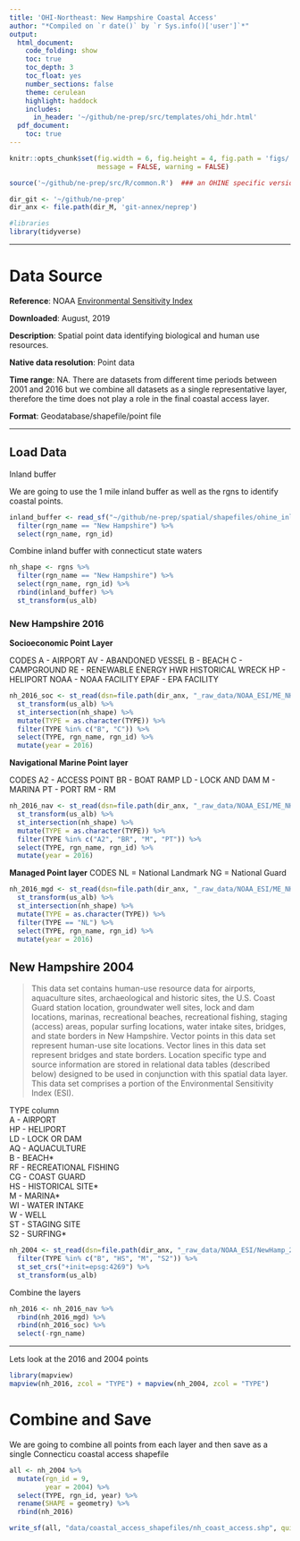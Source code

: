 ```yaml
---
title: 'OHI-Northeast: New Hampshire Coastal Access'
author: "*Compiled on `r date()` by `r Sys.info()['user']`*"
output: 
  html_document:
    code_folding: show
    toc: true
    toc_depth: 3
    toc_float: yes
    number_sections: false
    theme: cerulean
    highlight: haddock
    includes: 
      in_header: '~/github/ne-prep/src/templates/ohi_hdr.html'
  pdf_document:
    toc: true
---
```


``` r
knitr::opts_chunk$set(fig.width = 6, fig.height = 4, fig.path = 'figs/',
                      message = FALSE, warning = FALSE)

source('~/github/ne-prep/src/R/common.R')  ### an OHINE specific version of common.R

dir_git <- '~/github/ne-prep'
dir_anx <- file.path(dir_M, 'git-annex/neprep')

#libraries
library(tidyverse)
```

---

# Data Source 

**Reference**: NOAA [Environmental Sensitivity Index](https://response.restoration.noaa.gov/maps-and-spatial-data/download-esi-maps-and-gis-data.html)

**Downloaded**: August, 2019

**Description**:  Spatial point data identifying biological and human use resources. 

**Native data resolution**: Point data

**Time range**: NA. There are datasets from different time periods between 2001 and 2016 but we combine all datasets as a single representative layer, therefore the time does not play a role in the final coastal access layer.

**Format**:  Geodatabase/shapefile/point file

***

## Load Data

Inland buffer

We are going to use the 1 mile inland buffer as well as the rgns to identify coastal points. 
```r
inland_buffer <- read_sf("~/github/ne-prep/spatial/shapefiles/ohine_inland_1km.shp", quiet = T) %>%
  filter(rgn_name == "New Hampshire") %>%
  select(rgn_name, rgn_id)
```

Combine inland buffer with connecticut state waters

```r
nh_shape <- rgns %>%
  filter(rgn_name == "New Hampshire") %>%
  select(rgn_name, rgn_id) %>%
  rbind(inland_buffer) %>%
  st_transform(us_alb)
```


### New Hampshire 2016

**Socioeconomic Point Layer**

CODES
A - AIRPORT
AV - ABANDONED VESSEL
B - BEACH
C - CAMPGROUND
RE - RENEWABLE ENERGY
HWR  HISTORICAL WRECK
HP - HELIPORT
NOAA - NOAA FACILITY
EPAF - EPA FACILITY

```r
nh_2016_soc <- st_read(dsn=file.path(dir_anx, "_raw_data/NOAA_ESI/ME_NH_2016_GDB/Maine_NewHampshire_2016_ESI.gdb"), layer = "SOCECON_POINT", quiet = T) %>%
  st_transform(us_alb) %>%
  st_intersection(nh_shape) %>%
  mutate(TYPE = as.character(TYPE)) %>%
  filter(TYPE %in% c("B", "C")) %>%
  select(TYPE, rgn_name, rgn_id) %>%
  mutate(year = 2016)
```

**Navigational Marine Point layer**

CODES
A2 - ACCESS POINT
BR - BOAT RAMP
LD - LOCK AND DAM
M - MARINA
PT - PORT
RM - RM

```r
nh_2016_nav <- st_read(dsn=file.path(dir_anx, "_raw_data/NOAA_ESI/ME_NH_2016_GDB/Maine_NewHampshire_2016_ESI.gdb"), layer = "NAV_MARINE_POINT", quiet = T) %>%
  st_transform(us_alb) %>%
  st_intersection(nh_shape) %>%
  mutate(TYPE = as.character(TYPE)) %>%
  filter(TYPE %in% c("A2", "BR", "M", "PT")) %>%
  select(TYPE, rgn_name, rgn_id) %>%
  mutate(year = 2016)
```

**Managed Point layer**
CODES
NL = National Landmark
NG = National Guard


```r
nh_2016_mgd <- st_read(dsn=file.path(dir_anx, "_raw_data/NOAA_ESI/ME_NH_2016_GDB/Maine_NewHampshire_2016_ESI.gdb"), layer = "MANAGED_POINT", quiet = T) %>%
  st_transform(us_alb) %>%
  st_intersection(nh_shape) %>%
  mutate(TYPE = as.character(TYPE)) %>%
  filter(TYPE == "NL") %>%
  select(TYPE, rgn_name, rgn_id) %>%
  mutate(year = 2016)
```

## New Hampshire 2004 

> This data set contains human-use resource data for airports, aquaculture sites, archaeological and historic sites, the U.S. Coast Guard station location, groundwater well sites, lock and dam locations, marinas, recreational beaches, recreational fishing, staging (access) areas, popular surfing locations, water intake sites, bridges, and state borders in New Hampshire. Vector points in this data set represent human-use site locations. Vector lines in this data set represent bridges and state borders. Location specific type and source information are stored in relational data tables (described below) designed to be used in conjunction with this spatial data layer. This data set comprises a portion of the Environmental Sensitivity Index (ESI). 

TYPE column  
A - AIRPORT  
HP - HELIPORT  
LD - LOCK OR DAM  
AQ - AQUACULTURE  
B - BEACH*  
RF - RECREATIONAL FISHING  
CG - COAST GUARD  
HS - HISTORICAL SITE*  
M - MARINA*  
WI - WATER INTAKE  
W - WELL  
ST - STAGING SITE  
S2 - SURFING*  

```r
nh_2004 <- st_read(dsn=file.path(dir_anx, "_raw_data/NOAA_ESI/NewHamp_2004_Shapefiles/AVPROJ/shape/soceconp.shp"), quiet = T) %>% 
  filter(TYPE %in% c("B", "HS", "M", "S2")) %>% 
  st_set_crs("+init=epsg:4269") %>%
  st_transform(us_alb)
```


Combine the layers

```r
nh_2016 <- nh_2016_nav %>%
  rbind(nh_2016_mgd) %>%
  rbind(nh_2016_soc) %>%
  select(-rgn_name)
```

----

Lets look at the 2016 and 2004 points

```r
library(mapview)
mapview(nh_2016, zcol = "TYPE") + mapview(nh_2004, zcol = "TYPE")
```


# Combine and Save

We are going to combine all points from each layer and then save as a single Connecticu coastal access shapefile

```r
all <- nh_2004 %>%
  mutate(rgn_id = 9,
         year = 2004) %>%
  select(TYPE, rgn_id, year) %>%
  rename(SHAPE = geometry) %>%
  rbind(nh_2016)

write_sf(all, "data/coastal_access_shapefiles/nh_coast_access.shp", quiet = TRUE, delete_layer = TRUE)
```










